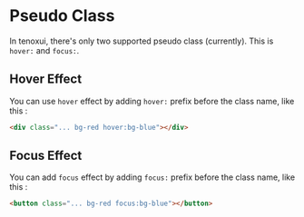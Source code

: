 # Pseudo Class

In tenoxui, there's only two supported pseudo class (currently). This is `hover:` and `focus:`.

## Hover Effect

You can use `hover` effect by adding `hover:` prefix before the class name, like this :

```html
<div class="... bg-red hover:bg-blue"></div>
```

## Focus Effect

You can add `focus` effect by adding `focus:` prefix before the class name, like this :

```html
<button class="... bg-red focus:bg-blue"></button>
```